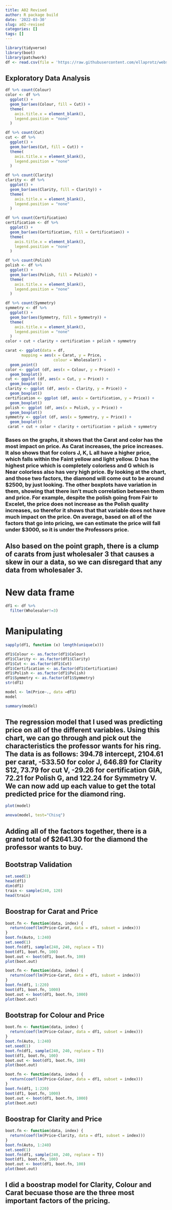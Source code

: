 ```yaml
---
title: A02 Revised
author: R package build
date: '2022-03-30'
slug: a02-revised
categories: []
tags: []
---
```


```r
library(tidyverse)
library(boot)
library(patchwork)
df <- read.csv(file = 'https://raw.githubusercontent.com/ellaprotz/webstie_ella/master/Professor_Proposes_Data_Final.csv')
```

## Exploratory Data Analysis
```r
df %>% count(Colour)
color <- df %>%
  ggplot() +
  geom_bar(aes(Colour, fill = Cut)) +
  theme(
    axis.title.x = element_blank(),
    legend.position = "none"
  )

df %>% count(Cut)
cut <- df %>%
  ggplot() +
  geom_bar(aes(Cut, fill = Cut)) +
  theme(
    axis.title.x = element_blank(),
    legend.position = "none"
  )

df %>% count(Clarity)
clarity <- df %>%
  ggplot() +
  geom_bar(aes(Clarity, fill = Clarity)) +
  theme(
    axis.title.x = element_blank(),
    legend.position = "none"
  )

df %>% count(Certification)
certification <- df %>%
  ggplot() +
  geom_bar(aes(Certification, fill = Certification)) +
  theme(
    axis.title.x = element_blank(),
    legend.position = "none"
  )

df %>% count(Polish)
polish <- df %>%
  ggplot() +
  geom_bar(aes(Polish, fill = Polish)) +
  theme(
    axis.title.x = element_blank(),
    legend.position = "none"
  )

df %>% count(Symmetry)
symmetry <- df %>%
  ggplot() +
  geom_bar(aes(Symmetry, fill = Symmetry)) +
  theme(
    axis.title.x = element_blank(),
    legend.position = "none"
  )
color + cut + clarity + certification + polish + symmetry
```

```r
carat <- ggplot(data = df, 
       mapping = aes(x = Carat, y = Price,
                     colour = Wholesaler)) +
  geom_point()
color <- ggplot (df, aes(x = Colour, y = Price)) +
  geom_boxplot()
cut <- ggplot (df, aes(x = Cut, y = Price)) +
  geom_boxplot()
clarity <- ggplot (df, aes(x = Clarity, y = Price)) +
  geom_boxplot()
certification <- ggplot (df, aes(x = Certification, y = Price)) +
  geom_boxplot()
polish <- ggplot (df, aes(x = Polish, y = Price)) +
  geom_boxplot()
symmetry <- ggplot (df, aes(x = Symmetry, y = Price)) +
  geom_boxplot()
 carat + cut + color + clarity + certification + polish + symmetry 
```
### Bases on the graphs, it shows that the Carat and color has the most impact on price. As Carat increases, the price increases. It also shows that for colors J, K, L all have a higher price, which falls within the Faint yellow and light yellow. D has the highest price which is completely colorless and G which is Near colorless also has very high price. By looking at the chart, and those two factors, the diamond will come out to be around $2500, by just looking. The other boxplots have variation in them, showing that there isn't much correlation between them and price. For example, despite the polish going from Fair to Excelet, the price does not increase as the Polish quality increases, so therefor it shows that that variable does not have much impact on the price. On average, based on all of the factors that go into pricing, we can estimate the price will fall under $3000, so it is under the Professors price. 

## Also based on the point graph, there is a clump of carats from just wholesaler 3 that causes a skew in our a data, so we can disregard that any data from wholesaler 3. 

# New data frame
```r
df1 <- df %>%
  filter(Wholesaler!=3)
```

# Manipulating 
```r
sapply(df1, function (x) length(unique(x)))
```

```r
df1$Colour <- as.factor(df1$Colour)
df1$Clarity <- as.factor(df1$Clarity)
df1$Cut <- as.factor(df1$Cut)
df1$Certification <- as.factor(df1$Certification)
df1$Polish <- as.factor(df1$Polish)
df1$Symmetry <- as.factor(df1$Symmetry)
str(df1)
```

```r
model <- lm(Price~., data =df1)
model
```

```r
summary(model)
```
## The regression model that I used was predicting price on all of the different variables. Using this chart, we can go through and pick out the characteristics the professor wants for his ring. The data is as follows: 394.78 intercept, 2104.61 per carat, -533.50 for color J, 646.89 for Clarity S12, 73.79 for cut V, -29.26 for certification GIA, 72.21 for Polish G, and  122.24 for Symmetry V. We can now add up each value to get the total predicted price for the diamond ring. 

```r
plot(model)
```

```r
anova(model, test="Chisq")
```


## Adding all of the factors together, there is a grand total of $2641.30 for the diamond the professor wants to buy.

## Bootstrap Validation
```r
set.seed(1)
head(df1)
dim(df1)
train <- sample(240, 120)
head(train)
```
## Boostrap for Carat and Price
```r
boot.fn <- function(data, index) {
  return(coef(lm(Price~Carat, data = df1, subset = index)))
}
boot.fn(Auto, 1:240)
set.seed(1)
boot.fn(df1, sample(240, 240, replace = T))
boot(df1, boot.fn, 100)
boot.out <- boot(df1, boot.fn, 100)
plot(boot.out)

boot.fn <- function(data, index) {
  return(coef(lm(Price~Carat, data = df1, subset = index)))
}
boot.fn(df1, 1:220)
boot(df1, boot.fn, 1000)
boot.out <- boot(df1, boot.fn, 1000)
plot(boot.out)
```

## Bootstrap for Colour and Price
```r
boot.fn <- function(data, index) {
  return(coef(lm(Price~Colour, data = df1, subset = index)))
}
boot.fn(Auto, 1:240)
set.seed(1)
boot.fn(df1, sample(240, 240, replace = T))
boot(df1, boot.fn, 100)
boot.out <- boot(df1, boot.fn, 100)
plot(boot.out)

boot.fn <- function(data, index) {
  return(coef(lm(Price~Colour, data = df1, subset = index)))
}
boot.fn(df1, 1:220)
boot(df1, boot.fn, 1000)
boot.out <- boot(df1, boot.fn, 1000)
plot(boot.out)
```

## Boostrap for Clarity and Price
```r
boot.fn <- function(data, index) {
  return(coef(lm(Price~Clarity, data = df1, subset = index)))
}
boot.fn(Auto, 1:240)
set.seed(1)
boot.fn(df1, sample(240, 240, replace = T))
boot(df1, boot.fn, 100)
boot.out <- boot(df1, boot.fn, 100)
plot(boot.out)
```

## I did a boostrap model for Clarity, Colour and Carat becuase those are the three most important factors of the pricing. 





